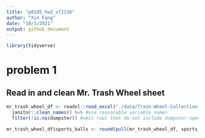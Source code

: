 ```yaml
---
title: "p8105_hw2_xf2226"
author: "Xin Fang"
date: "10/3/2021"
output: github_document
---
```


```r
library(tidyverse)
```

# problem 1 

## Read in and clean Mr. Trash Wheel sheet
```r
mr_trash_wheel_df <- readxl::read_excel("./data/Trash-Wheel-Collection-Totals-8-6-19.xlsx", sheet = 1, range = cellranger::cell_cols("A:N"), skip = 1) %>% # specified the sheet in the Excel file, using sheet = 1; omited non-data entries, using range = cellranger::cell_cols("A:N") and skip = 1
  janitor::clean_names() %>% #use reasonable variable names
  filter(!is.na(dumpster)) #omit rows that do not include dumpster-specific data

mr_trash_wheel_df$sports_balls <- round(pull(mr_trash_wheel_df, sports_balls), 0) #round the number of sports balls to the nearest integer
```

